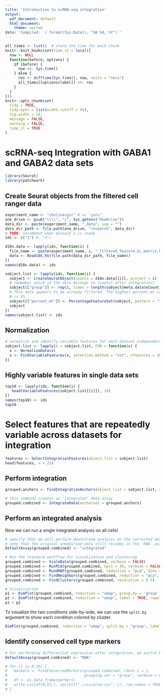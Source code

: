 ```yaml
---
title: 'Introduction to scRNA-seq integration'
output:
  pdf_document: default
  html_document:
    theme: united
date: 'Compiled: `r format(Sys.Date(), "%B %d, %Y")`'
---
```


```r
all_times <- list()  # store the time for each chunk
knitr::knit_hooks$set(time_it = local({
  now <- NULL
  function(before, options) {
    if (before) {
      now <<- Sys.time()
    } else {
      res <- difftime(Sys.time(), now, units = "secs")
      all_times[[options$label]] <<- res
    }
  }
}))
knitr::opts_chunk$set(
  tidy = TRUE,
  tidy.opts = list(width.cutoff = 95),
  fig.width = 10,
  message = FALSE,
  warning = FALSE,
  time_it = TRUE
)
```

# scRNA-seq Integration with GABA1 and GABA2 data sets

```r
library(Seurat)
library(patchwork)
```
## Create Seurat objects from the filtered cell ranger data

```r
experiment_name <- "cholinergic" # or "gaba" 
one_drive <- gsub("\\\\", "/", Sys.getenv("OneDrive"))
data_dir <- paste(experiment_name, "_data", sep = "")
data_dir_path <- file.path(one_drive, "research", data_dir)
# TODO: uncomment when dataset 2 is ready
ids <- c("1") #, "2")

d10x.data <- lapply(ids, function(i) {
  file_name <- paste(experiment_name, i, "_filtered_feature_bc_matrix.h5")
  data <- Read10X_h5(file.path(data_dir_path, file_name))
})
names(d10x.data) <- ids

sobject.list <- lapply(ids, function(i) {
  sobject <- CreateSeuratObject(counts = d10x.data[[i]], project = i)
  # remember which id the data belongs to (useful after integration)
  sobject[["group"]] <- rep(i, times = length(sobject@meta.data$nCount_RNA))
  # This data appears to be already filtered. The highest percent.mt value
  # is 2%.
  sobject[["percent.mt"]] <- PercentageFeatureSet(sobject, pattern = "^MT")  
  sobject
})
names(sobject.list) <- ids
```

## Normalization

```r
# normalize and identify variable features for each dataset independently
sobject.list <- lapply(X = sobject.list, FUN = function(x) {
  x <- NormalizeData(x)
  x <- FindVariableFeatures(x, selection.method = "vst", nfeatures = 2000)
})
```

## Highly variable features in single data sets

```r
top10 <- lapply(ids, function(i) {
   head(VariableFeatures(sobject.list[[i]]), 10)
})
names(top10) <- ids
top10
```

# Select features that are repeatedly variable across datasets for integration
```r
features <- SelectIntegrationFeatures(object.list = sobject.list)
head(features, n = 25)
```
## Perform integration

```r
grouped.anchors <- FindIntegrationAnchors(object.list = sobject.list, anchor.features = features)
```

```r
# this command creates an 'integrated' data assay
grouped.combined <- IntegrateData(anchorset = grouped.anchors)
```

## Perform an integrated analysis

Now we can run a single integrated analysis on all cells!

```r
# specify that we will perform downstream analysis on the corrected data
# note that the original unmodified data still resides in the 'RNA' assay
DefaultAssay(grouped.combined) <- "integrated"

# Run the standard workflow for visualization and clustering
grouped.combined <- ScaleData(grouped.combined, verbose = FALSE)
grouped.combined <- RunPCA(grouped.combined, npcs = 30, verbose = FALSE)
grouped.combined <- RunUMAP(grouped.combined, reduction = "pca", dims = 1:30)
grouped.combined <- FindNeighbors(grouped.combined, reduction = "pca", dims = 1:30)
grouped.combined <- FindClusters(grouped.combined, resolution = 0.5)
```

```r
# Visualization
p1 <- DimPlot(grouped.combined, reduction = "umap", group.by = 'group')
p2 <- DimPlot(grouped.combined, reduction = "umap", label = TRUE, repel = TRUE)
p1 + p2
```

To visualize the two conditions side-by-side, we can use the `split.by` argument to show each condition colored by cluster. 

```r
DimPlot(grouped.combined, reduction = "umap", split.by = "group", label = TRUE)
```

## Identify conserved cell type markers

```r
# For performing differential expression after integration, we switch back to the original data
DefaultAssay(grouped.combined) <- "RNA"

# for (i in 0:19) {
#   markers <- FindConservedMarkers(grouped.combined, ident.1 = i,
#                                   grouping.var = "group", verbose = FALSE)
#   df <- as.data.frame(markers)
#   write.csv(df[0:25,], sprintf("./csv/pc%d.csv", i), row.names = TRUE)
# }

```
